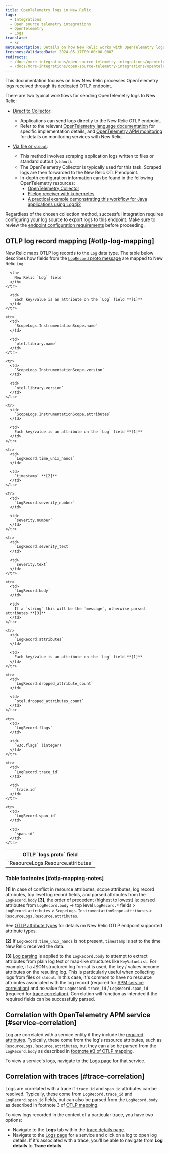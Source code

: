```yaml
---
title: OpenTelemetry logs in New Relic
tags:
  - Integrations
  - Open source telemetry integrations
  - OpenTelemetry
  - Logs
translate:
  - kr
metaDescription: Details on how New Relic works with OpenTelemetry logs
freshnessValidatedDate: 2024-05-17T00:00:00.000Z
redirects:
  - /docs/more-integrations/open-source-telemetry-integrations/opentelemetry/view-your-data/opentelemetry-logs-page
  - /docs/more-integrations/open-source-telemetry-integrations/opentelemetry/best-practices/opentelemetry-best-practices-logs
---
```


This documentation focuses on how New Relic processes OpenTelemetry logs received through its dedicated OTLP endpoint.

There are two typical workflows for sending OpenTelemetry logs to New Relic:

* [Direct to Collector](https://opentelemetry.io/docs/specs/otel/logs/#direct-to-collector):

  * Applications can send logs directly to the New Relic OTLP endpoint.
  * Refer to the relevant [OpenTelemetry language documentation](https://opentelemetry.io/docs/languages/) for specific implementation details, and [OpenTelemetry APM monitoring](/docs/opentelemetry/get-started/apm-monitoring/opentelemetry-apm-intro/) for details on monitoring services with New Relic.

* [Via file or `stdout`](https://opentelemetry.io/docs/specs/otel/logs/#via-file-or-stdout-logs):
  * This method involves scraping application logs written to files or standard output (`stdout`).
  * The OpenTelemetry Collector is typically used for this task. Scraped logs are then forwarded to the New Relic OTLP endpoint.
  * In-depth configuration information can be found in the following OpenTelemetry resources:
    * [OpenTelemetry Collector](https://opentelemetry.io/docs/collector/)
    * [Filelog receiver with kubernetes](https://opentelemetry.io/docs/kubernetes/collector/components/#filelog-receiver)
    * [A practical example demonstrating this workflow for Java applications using Log4j2](https://github.com/newrelic/newrelic-opentelemetry-examples/tree/main/other-examples/java/logs-in-context-log4j2)

Regardless of the chosen collection method, successful integration requires configuring your log source to export logs to this endpoint. Make sure to review the [endpoint configuration requirements](/docs/opentelemetry/best-practices/opentelemetry-otlp/#configure-endpoint-port-protocol) before proceeding.

## OTLP log record mapping [#otlp-log-mapping]

New Relic maps OTLP log records to the `Log` data type. The table below describes how fields from the [`LogRecord` proto message](https://github.com/open-telemetry/opentelemetry-proto/blob/main/opentelemetry/proto/logs/v1/logs.proto) are mapped to New Relic `Log`:

<table>
  <thead>
    <tr>
      <th>
        OTLP `logs.proto` field
      </th>

      <th>
        New Relic `Log` field
      </th>
    </tr>
  </thead>

  <tbody>
    <tr>
      <td>
        `ResourceLogs.Resource.attributes`
      </td>

      <td>
        Each key/value is an attribute on the `Log` field **[1]**
      </td>
    </tr>

    <tr>
      <td>
        `ScopeLogs.InstrumentationScope.name`
      </td>

      <td>
        `otel.library.name`
      </td>
    </tr>

    <tr>
      <td>
        `ScopeLogs.InstrumentationScope.version`
      </td>

      <td>
        `otel.library.version`
      </td>
    </tr>

    <tr>
      <td>
        `ScopeLogs.InstrumentationScope.attributes`
      </td>

      <td>
        Each key/value is an attribute on the `Log` field **[1]**
      </td>
    </tr>

    <tr>
      <td>
        `LogRecord.time_unix_nanos`
      </td>

      <td>
        `timestamp` **[2]**
      </td>
    </tr>

    <tr>
      <td>
        `LogRecord.severity_number`
      </td>

      <td>
        `severity.number`
      </td>
    </tr>

    <tr>
      <td>
        `LogRecord.severity_text`
      </td>

      <td>
        `severity.text`
      </td>
    </tr>

    <tr>
      <td>
        `LogRecord.body`
      </td>

      <td>
        If a `string` this will be the `message`, otherwise parsed attributes **[3]**
      </td>
    </tr>

    <tr>
      <td>
        `LogRecord.attributes`
      </td>

      <td>
        Each key/value is an attribute on the `Log` field **[1]**
      </td>
    </tr>

    <tr>
      <td>
        `LogRecord.dropped_attribute_count`
      </td>

      <td>
        `otel.dropped_attributes_count`
      </td>
    </tr>

    <tr>
      <td>
        `LogRecord.flags`
      </td>

      <td>
        `w3c.flags` (integer)
      </td>
    </tr>

    <tr>
      <td>
        `LogRecord.trace_id`
      </td>

      <td>
        `trace.id`
      </td>
    </tr>

    <tr>
      <td>
        `LogRecord.span_id`
      </td>

      <td>
        `span.id`
      </td>
    </tr>
  </tbody>
</table>

### Table footnotes [#otlp-mapping-notes]

**[1]** In case of conflict in resource attributes, scope attributes, log record attributes, top level log record fields, and parsed attributes from the `LogRecord.body` **[3]**, the order of precedent (highest to lowest) is: parsed attributes from `LogRecord.body` -> top level `LogRecord.*` fields > `LogRecord.attributes` > `ScopeLogs.InstrumentationScope.attributes` > `ResourceLogs.Resource.attributes`.

See [OTLP attribute types](/docs/opentelemetry/best-practices/opentelemetry-otlp/#otlp-attribute-types) for details on New Relic OTLP endpoint supported attribute types.

**[2]** If `LogRecord.time_unix_nanos` is not present, `timestamp` is set to the time New Relic received the data.

**[3]** [Log parsing](/docs/logs/ui-data/parsing/) is applied to the `LogRecord.body` to attempt to extract attributes from plain log text or map-like structures like `KeyValueList`. For example, if a JSON structured log format is used, the key / values become attributes on the resulting log. This is particularly useful when collecting logs from files or `stdout`. In this case, it's common to have no resource attributes associated with the log record (required for [APM service correlation](#service-correlation)) and no value for `LogRecord.trace_id` / `LogRecord.span_id` (required for [trace correlation](#trace-correlation)). Correlation will function as intended if the required fields can be successfully parsed.

## Correlation with OpenTelemetry APM service [#service-correlation]

Log are correlated with a service entity if they include the [required attributes](/docs/opentelemetry/best-practices/opentelemetry-best-practices-resources/#required-attributes). Typically, these come from the log's resource attributes, such as `ResourceLogs.Resource.attributes`, but they can also be parsed from the `LogRecord.body` as described in [footnote #3 of OTLP mapping](#otlp-mapping-notes).

To view a service's logs, navigate to the [Logs page](/docs/logs/ui-data/use-logs-ui/) for that service.

## Correlation with traces [#trace-correlation]

Logs are correlated with a trace if `trace.id` and `span.id` attributes can be resolved. Typically, these come from `LogRecord.trace_id` and `LogRecord.span_id` fields, but can also be parsed from the `LogRecord.body` as described in footnote 3 of [OTLP mapping](#otlp-mapping-notes).

To view logs recorded in the context of a particular trace, you have two options:

* Navigate to the **Logs** tab within the [trace details page](/docs/distributed-tracing/ui-data/trace-details/#view-your-logs).
* Navigate to the [Logs page](/docs/logs/ui-data/use-logs-ui/) for a service and click on a log to open log details. If it's associated with a trace, you'll be able to navigate from **Log details** to **Trace details**.
